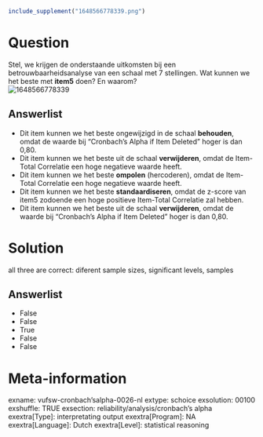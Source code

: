 ```r
include_supplement("1648566778339.png")
```

Question
========
Stel, we krijgen de onderstaande uitkomsten bij een
betrouwbaarheidsanalyse van een schaal met 7 stellingen. Wat kunnen we
het beste met **item5** doen? En waarom?  
<img src="1648566778339.png" class="fr-fic fr-dii enlargeimage tvcss_2"
alt="1648566778339" />

Answerlist
----------
* Dit item kunnen we het beste ongewijzigd in de schaal **behouden**,
  omdat de waarde bij “Cronbach’s Alpha if Item Deleted” hoger is dan
  0,80.
* Dit item kunnen we het beste uit de schaal **verwijderen**, omdat de
  Item-Total Correlatie een hoge negatieve waarde heeft.
* Dit item kunnen we het beste **ompolen** (hercoderen), omdat de
  Item-Total Correlatie een hoge negatieve waarde heeft.
* Dit item kunnen we het beste **standaardiseren**, omdat de z-score van
  item5 zodoende een hoge positieve Item-Total Correlatie zal hebben.
* Dit item kunnen we het beste uit de schaal **verwijderen**, omdat de
  waarde bij “Cronbach’s Alpha if Item Deleted” hoger is dan 0,80.

Solution
========





all three are correct: diferent sample sizes, significant levels,
samples




Answerlist
----------
* False
* False
* True
* False
* False

Meta-information
================
exname: vufsw-cronbach'salpha-0026-nl
extype: schoice
exsolution: 00100
exshuffle: TRUE
exsection: reliability/analysis/cronbach's alpha
exextra[Type]: interpretating output
exextra[Program]: NA
exextra[Language]: Dutch
exextra[Level]: statistical reasoning

